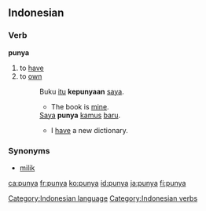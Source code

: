 ==Indonesian==

===Verb===
'''punya'''

# to [[have]]
# to [[own]]
#: Buku [[itu]] '''kepunyaan''' [[saya]].
#:* The book is [[mine]].
#: [[Saya]] '''punya''' [[kamus]] [[baru]].
#:* I [[have]] a new dictionary.

===Synonyms===
* [[milik]]

[[Category:Indonesian language]]
[[Category:Indonesian verbs]]

[[ca:punya]]
[[fr:punya]]
[[ko:punya]]
[[id:punya]]
[[ja:punya]]
[[fi:punya]]